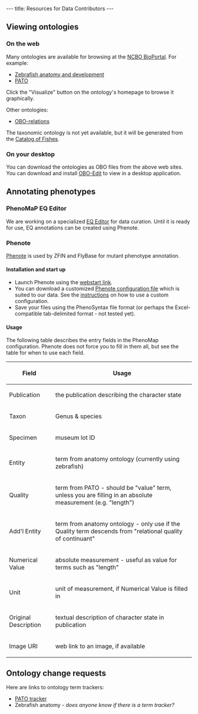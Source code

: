 ---
title: Resources for Data Contributors
---

==Viewing ontologies==

===On the web===

Many ontologies are available for browsing at the [http://www.bioontology.org/ncbo/faces/index.xhtml NCBO BioPortal].  For example:
* [http://www.bioontology.org/ncbo/faces/pages/ontology_details.xhtml?ontology_display_name=Zebrafish%20anatomy%20and%20development Zebrafish anatomy and development]
* [http://www.bioontology.org/ncbo/faces/pages/ontology_details.xhtml?ontology_display_name=PATO PATO]
Click the "Visualize" button on the ontology's homepage to browse it graphically.

Other ontologies:
* [http://www.obofoundry.org/ro/ OBO-relations]

The taxonomic ontology is not yet available, but it will be generated from the [http://www.calacademy.org/RESEARCH/ichthyology/catalog/fishcatsearch.html Catalog of Fishes].

===On your desktop===

You can download the ontologies as OBO files from the above web sites.  You can download and install [http://oboedit.org/ OBO-Edit] to view in a desktop application.

==Annotating phenotypes==

===PhenoMaP EQ Editor===

We are working on a specialized [[EQ Editor]] for data curation.  Until it is ready for use, EQ annotations can be created using Phenote.

===Phenote===

[http://www.phenote.org/ Phenote] is used by ZFIN and FlyBase for mutant phenotype annotation.

====Installation and start up====

* Launch Phenote using the [http://www.phenote.org/phenote/latest/phenote.jnlp webstart link].
* You can download a customized [[Media:phenomap.cfg.zip|Phenote configuration file]] which is suited to our data.  See the [http://www.phenote.org/content/howtos/customize.shtml instructions] on how to use a custom configuration.
* Save your files using the PhenoSyntax file format (or perhaps the Excel-compatible tab-delimited format - not tested yet).

====Usage====

The following table describes the entry fields in the PhenoMap configuration.  Phenote does not force you to fill in them all, but see the table for when to use each field.

{| border="1" cellspacing="0" cellpadding="3"
! Field
! Usage
|-
| Publication || the publication describing the character state
|-
| Taxon || Genus & species
|-
| Specimen || museum lot ID
|-
| Entity || term from anatomy ontology (currently using zebrafish)
|-
| Quality || term from PATO - should be "value" term, unless you are filling in an absolute measurement (e.g. "length")
|-
| Add'l Entity || term from anatomy ontology - only use if the Quality term descends from "relational quality of continuant"
|-
| Numerical Value || absolute measurement - useful as value for terms such as "length"
|-
| Unit || unit of measurement, if Numerical Value is filled in
|-
| Original Description || textual description of character state in publication
|-
| Image URI || web link to an image, if available
|}

==Ontology change requests==

Here are links to ontology term trackers:
* [http://sourceforge.net/tracker/?group_id=76834&atid=595654 PATO tracker]
* Zebrafish anatomy - ''does anyone know if there is a term tracker?''